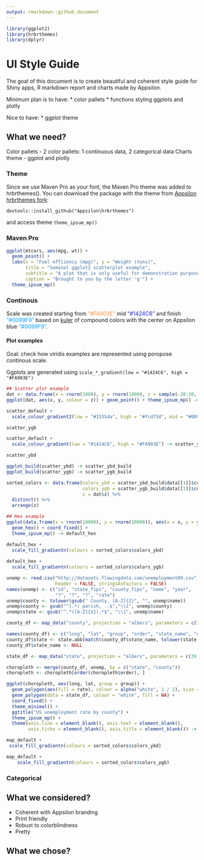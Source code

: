 ```yaml
---
output: rmarkdown::github_document
---
```



```r
library(ggplot2)
library(hrbrthemes)
library(dplyr)
```

# UI Style Guide

The goal of this document is to create beautiful and coherent style guide for Shiny apps, R markdown report and charts made by Appsilon.

Minimum plan is to have:
* color pallets
* functions styling ggplots and plotly

Nice to have:
* ggplot theme

## What we need?

Color pallets - 2 color pallets: 1 continuous data, 2 categorical data
Charts theme - ggplot and plotly

### Theme

Since we use Maven Pro as your font, the Maven Pro theme was added to hrbrthemes(). You can download the package with the theme from [Appsilon hrbrthemes fork](https://github.com/Appsilon/hrbrthemes):

`devtools::install_github("Appsilon\hrbrthemes")`

and access theme `theme_ipsum_mp()`

### Maven Pro

```r
ggplot(mtcars, aes(mpg, wt)) +
  geom_point() +
  labs(x = "Fuel effiiency (mpg)", y = "Weight (tons)",
       title = "Seminal ggplot2 scatterplot example",
       subtitle = "A plot that is only useful for demonstration purposes",
       caption = "Brought to you by the letter 'g'") + 
  theme_ipsum_mp()
```

### Continous

Scale was created starting from <span style="color:#FA903E">"#FA903E"</span> mid <span style="color:#1424C6">"#1424C6"</span> and finish <span style="color:#0099F9">"#0099F9"</span> based on [kuler](https://color.adobe.com/create/color-wheel/?base=2&rule=Compound&selected=2&name=My%20Color%20Theme&mode=rgb&rgbvalues=0.07764705882352939,0.139242791599822,0.776470588235294,0.23058823529411765,0.2610750121227878,0.5764705882352941,0,0.6,0.9764705882352941,0.9794117647058823,0.5660503410702158,0.24485294117647058,0.776470588235294,0.2813068745571549,0.07764705882352939&swatchOrder=0,1,2,3,4) of compound colors with the center on Appsilon blue <span style="color:#0099F9">"#0099F9"</span>.

#### Plot examples

Goal: check how viridis examples are represented using poropose continous scale.

Ggplots are generated using `scale_*_gradient(low = "#1424C6", high = "#FA903E")`

```r
## Scatter plot example
dat <- data.frame(x = rnorm(1000), y = rnorm(1000), z = sample(-20:20, 1000, TRUE))
ggplot(dat, aes(x, y, colour = z)) + geom_point() + theme_ipsum_mp() -> scatter_default

scatter_default +
  scale_colour_gradient2(low = "#15354a", high = "#fcd73d", mid = "#0099F9") -> scatter_ygb

scatter_ygb

scatter_default +
  scale_colour_gradient(low = "#1424C6", high = "#FA903E") -> scatter_ybd

scatter_ybd

ggplot_build(scatter_ybd) -> scatter_ybd_build
ggplot_build(scatter_ygb) -> scatter_ygb_build

sorted_colors <- data.frame(colors_ybd = scatter_ybd_build$data[[1]]$colour, 
                            colors_ygb = scatter_ygb_build$data[[1]]$colour,
                            z = dat$z) %>%
  distinct() %>%
  arrange(z)

## Hex example
ggplot(data.frame(x = rnorm(10000), y = rnorm(10000)), aes(x = x, y = y)) +
  geom_hex() + coord_fixed() +
  theme_ipsum_mp() -> default_hex

default_hex +
  scale_fill_gradientn(colours = sorted_colors$colors_ybd)
  
default_hex +
  scale_fill_gradientn(colours = sorted_colors$colors_ygb)
```

```r
unemp <- read.csv("http://datasets.flowingdata.com/unemployment09.csv",
                  header = FALSE, stringsAsFactors = FALSE)
names(unemp) <- c("id", "state_fips", "county_fips", "name", "year",
                  "?", "?", "?", "rate")
unemp$county <- tolower(gsub(" County, [A-Z]{2}", "", unemp$name))
unemp$county <- gsub("^(.*) parish, ..$","\\1", unemp$county)
unemp$state <- gsub("^.*([A-Z]{2}).*$", "\\1", unemp$name)

county_df <- map_data("county", projection = "albers", parameters = c(39, 45))

names(county_df) <- c("long", "lat", "group", "order", "state_name", "county")
county_df$state <- state.abb[match(county_df$state_name, tolower(state.name))]
county_df$state_name <- NULL

state_df <- map_data("state", projection = "albers", parameters = c(39, 45))

choropleth <- merge(county_df, unemp, by = c("state", "county"))
choropleth <- choropleth[order(choropleth$order), ]

ggplot(choropleth, aes(long, lat, group = group)) +
  geom_polygon(aes(fill = rate), colour = alpha("white", 1 / 2), size = 0.2) +
  geom_polygon(data = state_df, colour = "white", fill = NA) +
  coord_fixed() +
  theme_minimal() +
  ggtitle("US unemployment rate by county") +
  theme_ipsum_mp() +
  theme(axis.line = element_blank(), axis.text = element_blank(),
        axis.ticks = element_blank(), axis.title = element_blank()) -> map_default

map_default +
 scale_fill_gradientn(colours = sorted_colors$colors_ybd)

map_default +
    scale_fill_gradientn(colours = sorted_colors$colors_ygb)
```


### Categorical



## What we considered?

* Coherent with Appsilon branding
* Print friendly
* Robust to colorblindness
* Pretty

## What we chose?
